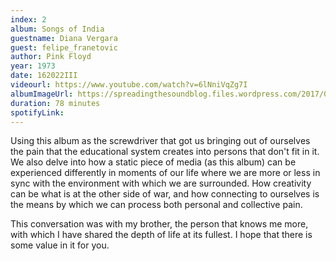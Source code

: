 ```yaml
---
index: 2
album: Songs of India
guestname: Diana Vergara
guest: felipe_franetovic
author: Pink Floyd
year: 1973
date: 162022III
videourl: https://www.youtube.com/watch?v=6lNniVqZg7I
albumImageUrl: https://spreadingthesoundblog.files.wordpress.com/2017/07/the-sound-of-perseverance-cover.jpg
duration: 78 minutes
spotifyLink:
---
```


Using this album as the screwdriver that got us bringing out of ourselves the pain that the educational system creates into persons that don't fit in it. We also delve into how a static piece of media (as this album) can be experienced differently in moments of our life where we are more or less in sync with the environment with which we are surrounded. How creativity can be what is at the other side of war, and how connecting to ourselves is the means by which we can process both personal and collective pain.

This conversation was with my brother, the person that knows me more, with which I have shared the depth of life at its fullest. I hope that there is some value in it for you.
